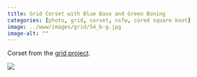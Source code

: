 ```yaml
---
title: Grid Corset with Blue Base and Green Boning
categories: [photo, grid, corset, nsfw, cored square knot]
image: ../www/images/grid/54_b-g.jpg
image-alt: ""
---
```


Corset from the [grid project](/posts/2025-01-27_grid-project.html).

![](../www/images/grid/54_b-g.jpg)

